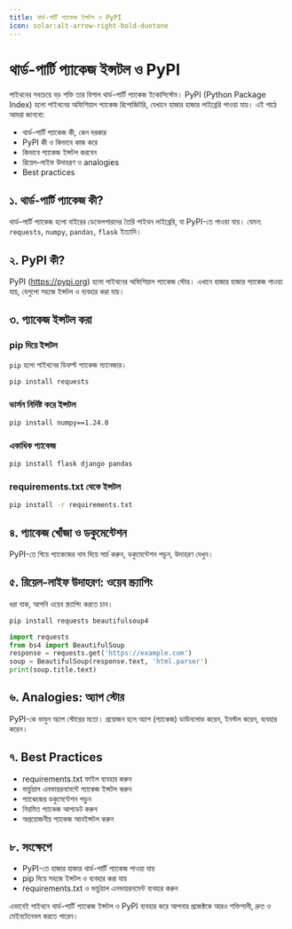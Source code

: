 ```yaml
---
title: থার্ড-পার্টি প্যাকেজ ইন্সটল ও PyPI
icon: solar:alt-arrow-right-bold-duotone
---
```


# থার্ড-পার্টি প্যাকেজ ইন্সটল ও PyPI

পাইথনের সবচেয়ে বড় শক্তি তার বিশাল থার্ড-পার্টি প্যাকেজ ইকোসিস্টেম। PyPI (Python Package Index) হলো পাইথনের অফিশিয়াল প্যাকেজ রিপোজিটরি, যেখানে হাজার হাজার লাইব্রেরি পাওয়া যায়। এই পাঠে আমরা জানবো:
- থার্ড-পার্টি প্যাকেজ কী, কেন দরকার
- PyPI কী ও কিভাবে কাজ করে
- কিভাবে প্যাকেজ ইন্সটল করবেন
- রিয়েল-লাইফ উদাহরণ ও analogies
- Best practices

## ১. থার্ড-পার্টি প্যাকেজ কী?

থার্ড-পার্টি প্যাকেজ হলো বাইরের ডেভেলপারদের তৈরি পাইথন লাইব্রেরি, যা PyPI-তে পাওয়া যায়। যেমন: `requests`, `numpy`, `pandas`, `flask` ইত্যাদি।

## ২. PyPI কী?

PyPI (https://pypi.org) হলো পাইথনের অফিশিয়াল প্যাকেজ স্টোর। এখানে হাজার হাজার প্যাকেজ পাওয়া যায়, যেগুলো সহজে ইন্সটল ও ব্যবহার করা যায়।

## ৩. প্যাকেজ ইন্সটল করা

### pip দিয়ে ইন্সটল
`pip` হলো পাইথনের ডিফল্ট প্যাকেজ ম্যানেজার।

```bash
pip install requests
```

### ভার্সন নির্দিষ্ট করে ইন্সটল
```bash
pip install numpy==1.24.0
```

### একাধিক প্যাকেজ
```bash
pip install flask django pandas
```

### requirements.txt থেকে ইন্সটল
```bash
pip install -r requirements.txt
```

## ৪. প্যাকেজ খোঁজা ও ডকুমেন্টেশন

PyPI-তে গিয়ে প্যাকেজের নাম দিয়ে সার্চ করুন, ডকুমেন্টেশন পড়ুন, উদাহরণ দেখুন।

## ৫. রিয়েল-লাইফ উদাহরণ: ওয়েব স্ক্র্যাপিং

ধরা যাক, আপনি ওয়েব স্ক্র্যাপিং করতে চান।
```bash
pip install requests beautifulsoup4
```

```python
import requests
from bs4 import BeautifulSoup
response = requests.get('https://example.com')
soup = BeautifulSoup(response.text, 'html.parser')
print(soup.title.text)
```

## ৬. Analogies: অ্যাপ স্টোর

PyPI-কে ভাবুন অ্যাপ স্টোরের মতো। প্রয়োজন হলে অ্যাপ (প্যাকেজ) ডাউনলোড করেন, ইনস্টল করেন, ব্যবহার করেন।

## ৭. Best Practices

- requirements.txt ফাইল ব্যবহার করুন
- ভার্চুয়াল এনভায়রনমেন্টে প্যাকেজ ইন্সটল করুন
- প্যাকেজের ডকুমেন্টেশন পড়ুন
- নিয়মিত প্যাকেজ আপডেট করুন
- অপ্রয়োজনীয় প্যাকেজ আনইন্সটল করুন

## ৮. সংক্ষেপে

- PyPI-তে হাজার হাজার থার্ড-পার্টি প্যাকেজ পাওয়া যায়
- pip দিয়ে সহজে ইন্সটল ও ব্যবহার করা যায়
- requirements.txt ও ভার্চুয়াল এনভায়রনমেন্ট ব্যবহার করুন

এভাবেই পাইথনে থার্ড-পার্টি প্যাকেজ ইন্সটল ও PyPI ব্যবহার করে আপনার প্রজেক্টকে আরও শক্তিশালী, দ্রুত ও মেইনটেনেবল করতে পারেন।
